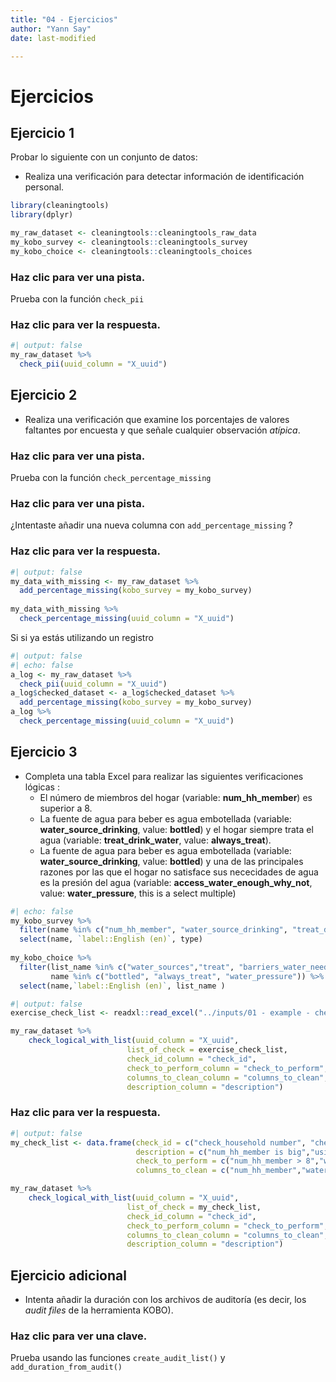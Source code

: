```yaml
---
title: "04 - Ejercicios"
author: "Yann Say"
date: last-modified

---
```

# Ejercicios

## Ejercicio 1

Probar lo siguiente con un conjunto de datos:

-   Realiza una verificación para detectar información de identificación personal.

```r
library(cleaningtools)
library(dplyr)

my_raw_dataset <- cleaningtools::cleaningtools_raw_data
my_kobo_survey <- cleaningtools::cleaningtools_survey
my_kobo_choice <- cleaningtools::cleaningtools_choices
```

::: {.callout-note collapse="true" appearance="minimal"}
### Haz clic para ver una pista.

Prueba con la función `check_pii`
:::

::: {.callout-tip collapse="true" appearance="minimal"}
### Haz clic para ver la respuesta.

```r
#| output: false
my_raw_dataset %>% 
  check_pii(uuid_column = "X_uuid")
```
:::

## Ejercicio 2

-   Realiza una verificación que examine los porcentajes de valores faltantes por encuesta y que señale cualquier observación *atípica*.

::: {.callout-note collapse="true" appearance="minimal"}
### Haz clic para ver una pista.

Prueba con la función `check_percentage_missing`
:::

::: {.callout-note collapse="true" appearance="minimal"}
### Haz clic para ver una pista.

¿Intentaste añadir una nueva columna con `add_percentage_missing` ? 
:::

::: {.callout-tip collapse="true" appearance="minimal"}
### Haz clic para ver la respuesta.

```r
#| output: false
my_data_with_missing <- my_raw_dataset %>% 
  add_percentage_missing(kobo_survey = my_kobo_survey)
  
my_data_with_missing %>% 
  check_percentage_missing(uuid_column = "X_uuid")
```

Si si ya estás utilizando un registro 

```r
#| output: false
#| echo: false
a_log <- my_raw_dataset %>% 
  check_pii(uuid_column = "X_uuid")
a_log$checked_dataset <- a_log$checked_dataset %>% 
  add_percentage_missing(kobo_survey = my_kobo_survey)
a_log %>% 
  check_percentage_missing(uuid_column = "X_uuid")
```
:::

## Ejercicio 3

-   Completa una tabla Excel para realizar las siguientes verificaciones lógicas :
    -   El número de miembros del hogar (variable: **num_hh_member**) es superior a 8.
    -   La fuente de agua para beber es agua embotellada (variable: **water_source_drinking**, value: **bottled**) y el hogar siempre trata el agua (variable: **treat_drink_water**, value: **always_treat**).
    -   La fuente de agua para beber es agua embotellada (variable: **water_source_drinking**, value: **bottled**) y una de las principales razones por las que el hogar no satisface sus nececidades de agua es la presión del agua (variable: **access_water_enough_why_not**, value: **water_pressure**, this is a select multiple)
    
```r
#| echo: false
my_kobo_survey %>% 
  filter(name %in% c("num_hh_member", "water_source_drinking", "treat_drink_water","access_water_enough_why_not")) %>% 
  select(name, `label::English (en)`, type)
  
my_kobo_choice %>% 
  filter(list_name %in% c("water_sources","treat", "barriers_water_needs"),
         name %in% c("bottled", "always_treat", "water_pressure")) %>% 
  select(name,`label::English (en)`, list_name )
```

```r
#| output: false
exercise_check_list <- readxl::read_excel("../inputs/01 - example - check_list.xlsx")

my_raw_dataset %>% 
    check_logical_with_list(uuid_column = "X_uuid",
                          list_of_check = exercise_check_list,
                          check_id_column = "check_id",
                          check_to_perform_column = "check_to_perform",
                          columns_to_clean_column = "columns_to_clean",
                          description_column = "description")
```

::: {.callout-tip collapse="true" appearance="minimal"}
### Haz clic para ver la respuesta.

```r
#| output: false
my_check_list <- data.frame(check_id = c("check_household number", "check_water_treatment", "check_3"),
                            description = c("num_hh_member is big","using bottled water and always treat","using bottled water and main reason is water pressure"),
                            check_to_perform = c("num_hh_member > 8","water_source_drinking == \"bottled\" & treat_drink_water == \"always_treat\"","water_source_drinking == \"bottled\" & access_water_enough_why_not.water_pressure == TRUE"),
                            columns_to_clean = c("num_hh_member","water_source_drinking, treat_drink_water","water_source_drinking, access_water_enough_why_not.water_pressure"))

my_raw_dataset %>% 
    check_logical_with_list(uuid_column = "X_uuid",
                          list_of_check = my_check_list,
                          check_id_column = "check_id",
                          check_to_perform_column = "check_to_perform",
                          columns_to_clean_column = "columns_to_clean",
                          description_column = "description")
```
:::

## Ejercicio adicional

-   Intenta añadir la duración con los archivos de auditoría (es decir, los *audit files* de la herramienta KOBO).

::: {.callout-note collapse="true" appearance="minimal"}
### Haz clic para ver una clave.

Prueba usando las funciones `create_audit_list()` y `add_duration_from_audit()`
:::
